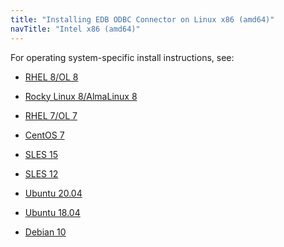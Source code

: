 ```yaml
---
title: "Installing EDB ODBC Connector on Linux x86 (amd64)"
navTitle: "Intel x86 (amd64)"
---
```


For operating system-specific install instructions, see:

  - [RHEL 8/OL 8](01_odbc13_rhel8_x86)

  - [Rocky Linux 8/AlmaLinux 8](02_odbc13_other_linux8_x86)
  - [RHEL 7/OL 7](03_odbc13_rhel7_x86)
  - [CentOS 7](04_odbc13_centos7_x86)
  - [SLES 15](05_odbc13_sles15_x86)
  - [SLES 12](06_odbc13_sles12_x86)
  - [Ubuntu 20.04](07_odbc13_ubuntu20_x86)
  - [Ubuntu 18.04](07a_odbc13_ubuntu18_x86)
  - [Debian 10](08_odbc13_deb10_x86)

